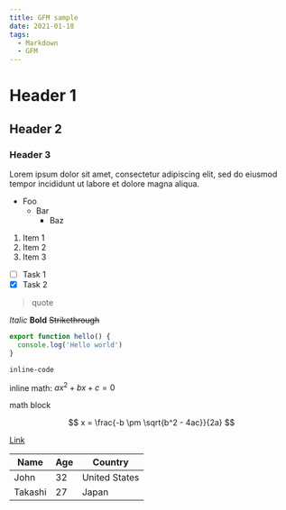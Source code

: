 ```yaml
---
title: GFM sample
date: 2021-01-18
tags:
  - Markdown
  - GFM
---
```


# Header 1

## Header 2

### Header 3

Lorem ipsum dolor sit amet, consectetur adipiscing elit, sed do eiusmod tempor incididunt ut labore et dolore magna aliqua.

- Foo
  - Bar
    - Baz

1. Item 1
2. Item 2
3. Item 3

- [ ] Task 1
- [x] Task 2

> quote

_Italic_
**Bold**
~~Strikethrough~~

```js
export function hello() {
  console.log('Hello world')
}
```

`inline-code`

inline math: $ax^2 + bx + c = 0$

math block

$$
x = \frac{-b \pm \sqrt{b^2 - 4ac}}{2a}
$$

[Link](https://www.example.com)

| Name    | Age | Country       |
| ------- | --- | ------------- |
| John    | 32  | United States |
| Takashi | 27  | Japan         |
